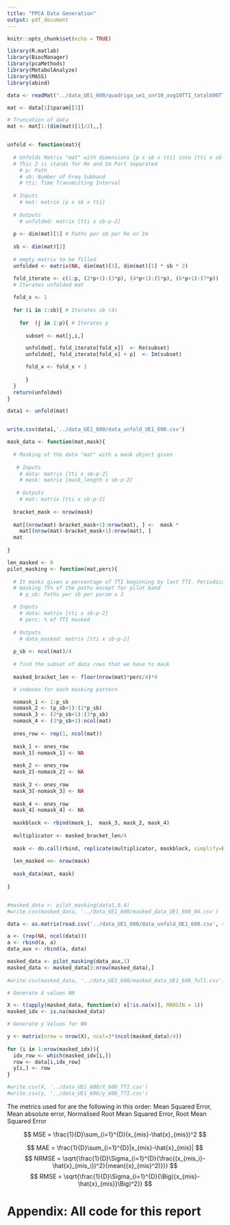 ```yaml
---
title: "PPCA Data Generation"
output: pdf_document
---
```


```r
knitr::opts_chunk$set(echo = TRUE)
```



```r
library(R.matlab)
library(BiocManager)
library(pcaMethods)
library(MetabolAnalyze)
library(MASS)
library(abind)
```

```r
data <- readMat("../data_UE1_600/quadriga_ue1_snr10_avg10TTI_total600TTI_evalinterval1TTI_seed123.mat") 

mat <- data[1]$param[[3]]

# Truncation of data
mat <- mat[1:(dim(mat)[1]/2),,]


unfold <- function(mat){
  
  # Unfolds Matrix "mat" with dimensions [p x sb x tti] into [tti x sb·p·2]. 
  # This 2 is stands for Re and Im Part Separated
    # p: Path
    # sb: Number of Freq Subband
    # tti: Time Transmitting Interval 
  
  # Inputs
    # mat: matrix [p x sb x tti]
  
  # Outputs
    # unfolded: matrix [tti x sb·p·2]
  
  p <- dim(mat)[1] # Paths per sb per Re or Im
  
  sb <- dim(mat)[2] 
  
  # empty matrix to be filled
  unfolded <- matrix(NA, dim(mat)[3], dim(mat)[1] * sb * 2)

  fold_iterate <- c(1:p, (2*p+1):(3*p), (4*p+1):(5*p), (6*p+1):(7*p))  
  # Iterates unfolded mat 
  
  fold_x <- 1
  
  for (i in 1:sb){ # Iterates sb (4)
    
    for  (j in 1:p){ # Iterates p
      
      subset <- mat[j,i,]

      unfolded[, fold_iterate[fold_x]]  <- Re(subset) 
      unfolded[, fold_iterate[fold_x] + p]  <- Im(subset) 

      fold_x <- fold_x + 1  
      
      }
  }
  return(unfolded)
}

data1 <- unfold(mat) 


write.csv(data1,'../data_UE1_600/data_unfold_UE1_600.csv')
```


```r


mask_data <- function(mat,mask){
  
  # Masking of the data "mat" with a mask object given
  
   # Inputs
    # data: matrix [tti x sb·p·2]
    # mask: matrix [mask_length x sb·p·2]
  
   # Outputs
    # mat: matrix [tti x sb·p·2]
  
  bracket_mask <- nrow(mask)
  
  mat[(nrow(mat)-bracket_mask+1):nrow(mat), ] <-  mask * 
    mat[(nrow(mat)-bracket_mask+1):nrow(mat), ]
  mat
  
}

len_masked <- 0
pilot_masking <- function(mat,perc){
  
  # It masks given a percentage of TTI beginning by last TTI. Periodically 
  # masking 75% of the paths except for pilot band
    # p_sb: Paths per sb per param x 2

  # Inputs
    # data: matrix [tti x sb·p·2]
    # perc: % of TTI masked 
  
  # Outputs
    # data_masked: matrix [tti x sb·p·2]
  
  p_sb <- ncol(mat)/4
  
  # find the subset of data rows that we have to mask
  
  masked_bracket_len <- floor(nrow(mat)*perc/4)*4

  # indexes for each masking pattern

  nomask_1 <- 1:p_sb
  nomask_2 <- (p_sb+1):(2*p_sb)
  nomask_3 <- (2*p_sb+1):(3*p_sb)
  nomask_4 <- (3*p_sb+1):ncol(mat)
  
  ones_row <- rep(1, ncol(mat))
  
  mask_1 <- ones_row
  mask_1[-nomask_1] <- NA
    
  mask_2 <- ones_row
  mask_2[-nomask_2] <- NA
    
  mask_3 <- ones_row
  mask_3[-nomask_3] <- NA
    
  mask_4 <- ones_row
  mask_4[-nomask_4] <- NA
    
  maskblock <- rbind(mask_1,  mask_3, mask_2, mask_4)
  
  multiplicator <- masked_bracket_len/4
  
  mask <- do.call(rbind, replicate(multiplicator, maskblock, simplify=FALSE)) 
  
  len_masked <<- nrow(mask)
  
  mask_data(mat, mask)
  
}


#masked_data <- pilot_masking(data1,0.4)
#write.csv(masked_data, '../data_UE1_600/masked_data_UE1_600_04.csv')
```

```r
data <- as.matrix(read.csv('../data_UE1_600/data_unfold_UE1_600.csv', row.names = 1))

a <- (rep(NA, ncol(data)))
a <- rbind(a, a)
data_aux <- rbind(a, data)

masked_data <- pilot_masking(data_aux,1)
masked_data <- masked_data[3:nrow(masked_data),]
  
#write.csv(masked_data, '../data_UE1_600/masked_data_UE1_600_full.csv')

```

```r
# Generate X values NN

X <- t(apply(masked_data, function(x) x[!is.na(x)], MARGIN = 1))
masked_idx <- is.na(masked_data)

# Generate y Values for NN

y <- matrix(nrow = nrow(X), ncol=3*(ncol(masked_data)/4))
  
for (i in 1:nrow(masked_idx)){
  idx_row <- which(masked_idx[i,])
  row <- data[i,idx_row]
  y[i,] <- row
}

#write.csv(X, '../data_UE1_600/X_600_TTI.csv')
#write.csv(y, '../data_UE1_600/y_600_TTI.csv')

```


The metrics used for are the following in this order: Mean Squared Error, Mean absolute error, Normalised Root Mean Squared Error, Root Mean Squared Error

$$
MSE = \frac{1}{D}\sum_{i=1}^{D}(x_{mis}-\hat{x}_{mis})^2
$$

$$
MAE = \frac{1}{D}\sum_{i=1}^{D}|x_{mis}-\hat{x}_{mis}|
$$
$$
NRMSE = \sqrt{\frac{1}{D}\Sigma_{i=1}^{D}{\frac{(x_{mis_i}-\hat{x}_{mis_i})^2}{mean({x}_{mis}^2)}}}
$$
$$
RMSE = \sqrt{\frac{1}{D}\Sigma_{i=1}^{D}{\Big({x_{mis}-\hat{x}_{mis}}\Big)^2}}
$$


# Appendix: All code for this report

```r
```


